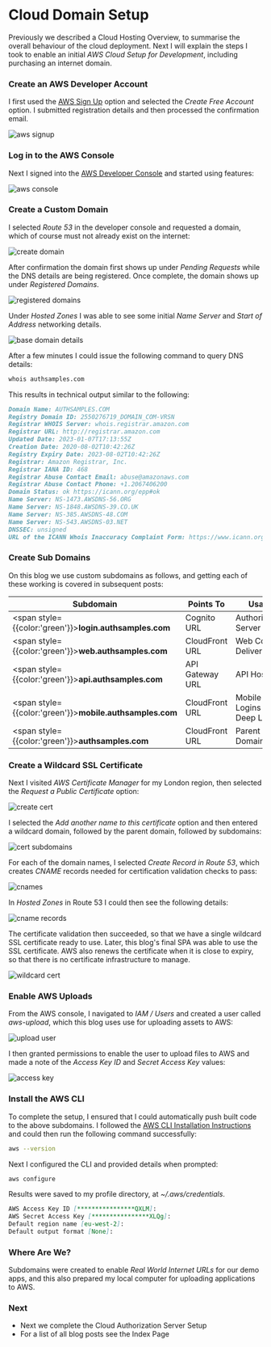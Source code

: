 # Cloud Domain Setup

Previously we described a <Link href='/posts/cloud-hosting'>Cloud Hosting Overview</Link>, to summarise the overall behaviour of the cloud deployment. Next I will explain the steps I took to enable an initial *AWS Cloud Setup for Development*, including purchasing an internet domain.

### Create an AWS Developer Account

I first used the [AWS Sign Up](https://aws.amazon.com/free) option and selected the *Create Free Account* option. I submitted registration details and then processed the confirmation email.

![aws signup](/images/590/aws-signup.jpg)

### Log in to the AWS Console

Next I signed into the [AWS Developer Console](https://aws.amazon.com/console/) and started using features:

![aws console](/images/590/aws-console.jpg)

### Create a Custom Domain

I selected *Route 53* in the developer console and requested a domain, which of course must not already exist on the internet:

![create domain](/images/590/create-domain.jpg)

After confirmation the domain first shows up under *Pending Requests* while the DNS details are being registered. Once complete, the domain shows up under *Registered Domains*.

![registered domains](/images/590/registered-domains.jpg)

Under *Hosted Zones* I was able to see some initial *Name Server* and *Start of Address* networking details.

![base domain details](/images/590/base-domain-details.jpg)

After a few minutes I could issue the following command to query DNS details:

```bash
whois authsamples.com
```

This results in technical output similar to the following:

```markdown
Domain Name: AUTHSAMPLES.COM
Registry Domain ID: 2550276719_DOMAIN_COM-VRSN
Registrar WHOIS Server: whois.registrar.amazon.com
Registrar URL: http://registrar.amazon.com
Updated Date: 2023-01-07T17:13:55Z
Creation Date: 2020-08-02T10:42:26Z
Registry Expiry Date: 2023-08-02T10:42:26Z
Registrar: Amazon Registrar, Inc.
Registrar IANA ID: 468
Registrar Abuse Contact Email: abuse@amazonaws.com
Registrar Abuse Contact Phone: +1.2067406200
Domain Status: ok https://icann.org/epp#ok
Name Server: NS-1473.AWSDNS-56.ORG
Name Server: NS-1848.AWSDNS-39.CO.UK
Name Server: NS-385.AWSDNS-48.COM
Name Server: NS-543.AWSDNS-03.NET
DNSSEC: unsigned
URL of the ICANN Whois Inaccuracy Complaint Form: https://www.icann.org/wicf/
```

### Create Sub Domains

On this blog we use custom subdomains as follows, and getting each of these working is covered in subsequent posts:

| Subdomain | Points To | Usage |
| --------- | --------- | ----- |
| <span style={{color:'green'}}>**login.authsamples.com**</span> | Cognito URL | Authorization Server |
| <span style={{color:'green'}}>**web.authsamples.com**</span> | CloudFront URL | Web Content Delivery |
| <span style={{color:'green'}}>**api.authsamples.com**</span> | API Gateway URL | API Hosting |
| <span style={{color:'green'}}>**mobile.authsamples.com**</span> | CloudFront URL | Mobile Logins and Deep Linking |
| <span style={{color:'green'}}>**authsamples.com**</span> | CloudFront URL | Parent Domain |

### Create a Wildcard SSL Certificate

Next I visited *AWS Certificate Manager* for my London region, then selected the *Request a Public Certificate* option:

![create cert](/images/590/create-cert.jpg)

I selected the *Add another name to this certificate* option and then entered a wildcard domain, followed by the parent domain, followed by subdomains:

![cert subdomains](/images/590/cert-subdomains.jpg)

For each of the domain names, I selected *Create Record in Route 53*, which creates *CNAME* records needed for certification validation checks to pass:

![cnames](/images/590/cnames.jpg)

In *Hosted Zones* in Route 53 I could then see the following details:

![cname records](/images/590/cname-records.jpg)

The certificate validation then succeeded, so that we have a single wildcard SSL certificate ready to use. Later, this blog's final SPA was able to use the SSL certificate. AWS also renews the certificate when it is close to expiry, so that there is no certificate infrastructure to manage.

![wildcard cert](/images/590/wildcard-cert.jpg)

### Enable AWS Uploads

From the AWS console, I navigated to *IAM / Users* and created a user called *aws-upload*, which this blog uses use for uploading assets to AWS:

![upload user](/images/590/upload-user.jpg)

I then granted permissions to enable the user to upload files to AWS and made a note of the *Access Key ID* and *Secret Access Key* values:

![access key](/images/590/access-key.jpg)

### Install the AWS CLI

To complete the setup, I ensured that I could automatically push built code to the above subdomains. I followed the [AWS CLI Installation Instructions](https://docs.aws.amazon.com/cli/latest/userguide/getting-started-install.html) and could then run the following command successfully:

```bash
aws --version
```

Next I configured the CLI and provided details when prompted:

```bash
aws configure
```

Results were saved to my profile directory, at *~/.aws/credentials*.

```markdown
AWS Access Key ID [****************QXLM]: 
AWS Secret Access Key [****************XLQg]: 
Default region name [eu-west-2]: 
Default output format [None]:
```

### Where Are We?

Subdomains were created to enable *Real World Internet URLs* for our demo apps, and this also prepared my local computer for uploading applications to AWS.

### Next

- Next we complete the <Link href='/posts/'>Cloud Authorization Server Setup</Link>
- For a list of all blog posts see the <Link href='/posts/index'>Index Page</Link>


